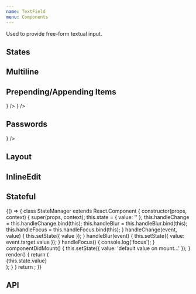 ```yaml
---
name: TextField
menu: Components
---
```



Used to provide free-form textual input.

## States

<Playground>
  <SpacedGroup direction="vertical">
    <TextField hintText="Default" stretch />
    <TextField hintText="Dirty" dirty stretch />
    <TextField hintText="Disabled" disabled stretch />
    <TextField hintText="Focused" stretch focused />
    <TextField hintText="Error" error="invalid value" stretch />
    <TextField hintText="Multiline" multiline stretch />
  </SpacedGroup>
</Playground>

## Multiline

<Playground>
  <SpacedGroup direction="vertical">
    <TextField hintText="Default" multiline />
    <TextField hintText="Disabled" multiline disabled />
    <TextField hintText="Dirty" multiline dirty />
    <TextField hintText="Error" multiline error="Error" />
    <TextField hintText="Prepend Icon" multiline prependIcon="item" />
    <Label labelText="with a label">
      <TextField multiline stretch />
    </Label>
  </SpacedGroup>
</Playground>

## Prepending/Appending Items

<Playground>
  <SpacedGroup direction="vertical">
    <TextField prependIcon="item" />
    <Label labelText="with a label">
      <TextField prependIcon="item" stretch />
    </Label>
    <TextField fullWidth prependIcon="item" />
    <TextField fullWidth prependIcon={<HomeIcon />} />
    <TextField fullWidth prependIcon="item" multiline />
    <TextField fullWidth appendIcon="item" />
    <TextField fullWidth appendIcon={<HomeIcon />} />
    <TextField fullWidth password />
  </SpacedGroup>
</Playground>

## Passwords

<Playground>
  <SpacedGroup direction="vertical">
    <TextField fullWidth password appendIcon={<HomeIcon />} />
    <TextField fullWidth password />
  </SpacedGroup>
</Playground>

## Layout

<Playground>
  <SpacedGroup direction="vertical">
    <Label labelText="Label">
      <TextField hintText="default" />
    </Label>
    <Label labelText="Label">
      <TextField hintText="fullWidth" fullWidth />
    </Label>
    <Label labelText="Label">
      <TextField hintText="stretch" stretch />
    </Label>
  </SpacedGroup>
</Playground>

## InlineEdit

<Playground>
  <SpacedGroup direction="vertical">
    <TextField hintText="Default" inlineEdit />
    <TextField hintText="Disabled" inlineEdit disabled />
    <TextField hintText="Dirty" inlineEdit dirty />
    <TextField
      hintText="Error"
      inlineEdit
      error="You really screwed the pooch"
    />
    <TextField hintText="Loading" inlineEdit loading />
    <TextField hintText="Success" inlineEdit success />
  </SpacedGroup>
</Playground>

## Stateful

<Playground>
  {() => {
    class StateManager extends React.Component {
      constructor(props, context) {
        super(props, context);
        this.state = { value: '' };
        this.handleChange = this.handleChange.bind(this);
        this.handleBlur = this.handleBlur.bind(this);
        this.handleFocus = this.handleFocus.bind(this);
      }
      handleChange(event, value) {
        this.setState({ value });
      }
      handleBlur(event) {
        this.setState({ value: event.target.value });
      }
      handleFocus() {
        console.log('focus');
      }
      componentDidMount() {
        this.setState({ value: 'default value on mount...' });
      }
      render() {
        return (
          <div>
            <TextField
              focsued
              onBlur={this.handleBlur}
              onFocus={this.handleFocus}
              defaultValue={this.state.value}
              hintText="https://example.com"
              dirty={false}
              fullWidth
            />
            <div>{this.state.value}</div>
          </div>
        );
      }
    }
    return <StateManager />;
  }}
</Playground>

## API

<PropsTable of={TextField} />
